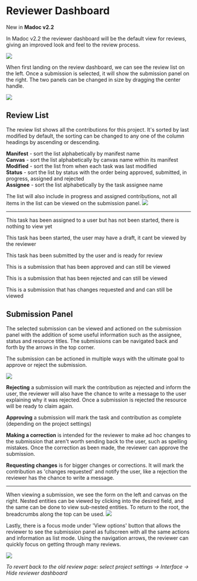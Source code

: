
# Reviewer Dashboard

<Callout emoji="🚀" type="info">New in <strong>Madoc v2.2</strong></Callout>

In Madoc v2.2 the reviewer dashboard will be the default view for reviews, giving an improved look and feel to the review process.

![](</assets/Screenshot 2023-08-09 at 11.00.09.png>)

When first landing on the review dashboard, we can see the review list on the left. Once a submission is selected, it will show the submission panel on the right.
The two panels can be changed in size by dragging the center handle.

![](</assets/Screenshot 2023-08-09 at 13.23.06.png>)

## Review List
The review list shows all the contributions for this project. It's sorted by last modified by default, the sorting can be changed to any one of the column headings by ascending or descending.

**Manifest** - sort the list alphabetically by manifest name \
**Canvas** - sort the list alphabetically by canvas name within its manifest\
**Modified** - sort the list from when each task was last modified \
**Status** - sort the list by status with the order being approved, submitted, in progress, assigned and rejected \
**Assignee** - sort the list alphabetically by the task assignee name

The list will also include in progress and assigned contributions, not all items in the list can be viewed on the submission panel.
![](</assets/Screenshot 2023-08-09 at 12.11.02.png>)

***

<StatusBadgeAssigned /> This task has been assigned to a user but has not been started, there is nothing to view yet

<StatusBadgeProgress /> This task has been started, the user may have a draft, it cant be viewed by the reviewer

<StatusBadgeSubmitted /> This task has been submitted by the user and is ready for review

<StatusBadgeApproved /> This is a submission that has been approved and can still be viewed

<StatusBadgeRejected /> This is a submission that has been rejected and can still be viewed

<StatusBadgeChanges /> This is a submission that has changes requested and and can still be viewed

## Submission Panel
The selected submission can be viewed and actioned on the submission panel with the addition of some useful information such as the assignee, status and resource titles. The submissions can be navigated back and forth by the arrows in the top corner.

The submission can be actioned in multiple ways with the ultimate goal to approve or reject the submission.

![](</assets/Screenshot 2023-08-09 at 13.19.08.png>)

**Rejecting** a submission will mark the contribution as rejected and inform the user, the reviewer will also have the chance to write a message to the user explaining why it was rejected.
Once a submission is rejected the resource will be ready to claim again.

**Approving** a submission will mark the task and contribution as complete (depending on the project settings)

**Making a correction** is intended for the reviewer to make ad hoc changes to the submission that aren't worth sending back to the user, such as spelling mistakes. Once the correction as been made, the reviewer can approve the submission.

**Requesting changes** is for bigger changes or corrections. It will mark the contribution as 'changes requested' and notify the user, like a rejection the reviewer has the chance to write a message.

***

When viewing a submission, we see the form on the left and canvas on the right. Nested entities can be viewed by clicking into the desired field, and the same can be done to view sub-nested entities. To return to the root, the breadcrumbs along the top can be used.
![](</assets/Screenshot 2023-08-09 at 12.48.45.png>)

Lastly, there is a focus mode under 'View options' button that allows the reviewer to see the submission panel as fullscreen with all the same actions and information as list mode. Using the navigation arrows, the reviewer can quickly focus on getting through many reviews.

![](</assets/Screenshot 2023-08-11 at 12.17.43.png>)

*To revert back to the old review page: select project settings -> Interface -> Hide reviewer dashboard*